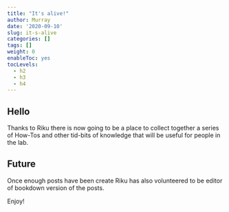```yaml
---
title: "It's alive!"
author: Murray
date: '2020-09-10'
slug: it-s-alive
categories: []
tags: []
weight: 0
enableToc: yes
tocLevels:
  - h2
  - h3
  - h4
---
```


## Hello

Thanks to Riku there is now going to be a place to collect together a series of How-Tos and other tid-bits of knowledge that will be useful for people in the lab.

## Future

Once enough posts have been create Riku has also volunteered to be editor of bookdown version of the posts.

Enjoy!